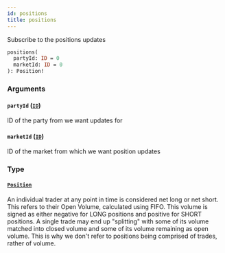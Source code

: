 ```yaml
---
id: positions
title: positions
---
```


Subscribe to the positions updates

```graphql
positions(
  partyId: ID = 0
  marketId: ID = 0
): Position!

```

### Arguments

#### `partyId` ([`ID`](/graphql/scalars/id))

ID of the party from we want updates for

#### `marketId` ([`ID`](/graphql/scalars/id))

ID of the market from which we want position updates

### Type

#### [`Position`](/graphql/objects/position)

An individual trader at any point in time is considered net long or net short. This refers to their Open Volume,
calculated using FIFO. This volume is signed as either negative for LONG positions and positive for SHORT positions. A
single trade may end up "splitting" with some of its volume matched into closed volume and some of its volume
remaining as open volume. This is why we don't refer to positions being comprised of trades, rather of volume.
